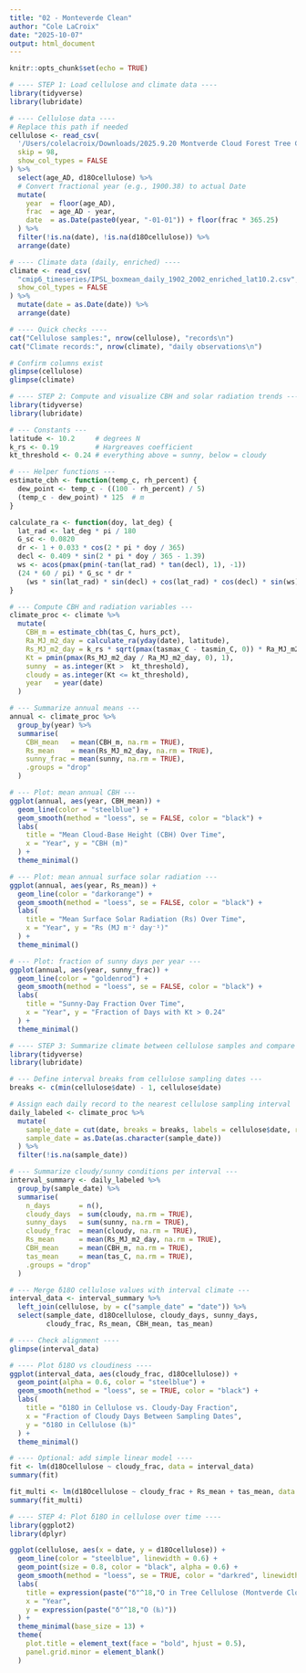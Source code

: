 ```yaml
---
title: "02 - Monteverde Clean"
author: "Cole LaCroix"
date: "2025-10-07"
output: html_document
---
```


```r
knitr::opts_chunk$set(echo = TRUE)
```

```r
# ---- STEP 1: Load cellulose and climate data ----
library(tidyverse)
library(lubridate)

# ---- Cellulose data ----
# Replace this path if needed
cellulose <- read_csv(
  '/Users/colelacroix/Downloads/2025.9.20 Montverde Cloud Forest Tree Cellulose.csv',
  skip = 98,
  show_col_types = FALSE
) %>%
  select(age_AD, d18Ocellulose) %>%
  # Convert fractional year (e.g., 1900.38) to actual Date
  mutate(
    year  = floor(age_AD),
    frac  = age_AD - year,
    date  = as.Date(paste0(year, "-01-01")) + floor(frac * 365.25)
  ) %>%
  filter(!is.na(date), !is.na(d18Ocellulose)) %>%
  arrange(date)

# ---- Climate data (daily, enriched) ----
climate <- read_csv(
  "cmip6_timeseries/IPSL_boxmean_daily_1902_2002_enriched_lat10.2.csv",
  show_col_types = FALSE
) %>%
  mutate(date = as.Date(date)) %>%
  arrange(date)

# ---- Quick checks ----
cat("Cellulose samples:", nrow(cellulose), "records\n")
cat("Climate records:", nrow(climate), "daily observations\n")

# Confirm columns exist
glimpse(cellulose)
glimpse(climate)

```
```r
# ---- STEP 2: Compute and visualize CBH and solar radiation trends ----
library(tidyverse)
library(lubridate)

# --- Constants ---
latitude <- 10.2     # degrees N
k_rs <- 0.19         # Hargreaves coefficient
kt_threshold <- 0.24 # everything above = sunny, below = cloudy

# --- Helper functions ---
estimate_cbh <- function(temp_c, rh_percent) {
  dew_point <- temp_c - ((100 - rh_percent) / 5)
  (temp_c - dew_point) * 125  # m
}

calculate_ra <- function(doy, lat_deg) {
  lat_rad <- lat_deg * pi / 180
  G_sc <- 0.0820
  dr <- 1 + 0.033 * cos(2 * pi * doy / 365)
  decl <- 0.409 * sin(2 * pi * doy / 365 - 1.39)
  ws <- acos(pmax(pmin(-tan(lat_rad) * tan(decl), 1), -1))
  (24 * 60 / pi) * G_sc * dr *
    (ws * sin(lat_rad) * sin(decl) + cos(lat_rad) * cos(decl) * sin(ws))
}

# --- Compute CBH and radiation variables ---
climate_proc <- climate %>%
  mutate(
    CBH_m = estimate_cbh(tas_C, hurs_pct),
    Ra_MJ_m2_day = calculate_ra(yday(date), latitude),
    Rs_MJ_m2_day = k_rs * sqrt(pmax(tasmax_C - tasmin_C, 0)) * Ra_MJ_m2_day,
    Kt = pmin(pmax(Rs_MJ_m2_day / Ra_MJ_m2_day, 0), 1),
    sunny  = as.integer(Kt >  kt_threshold),
    cloudy = as.integer(Kt <= kt_threshold),
    year   = year(date)
  )

# --- Summarize annual means ---
annual <- climate_proc %>%
  group_by(year) %>%
  summarise(
    CBH_mean   = mean(CBH_m, na.rm = TRUE),
    Rs_mean    = mean(Rs_MJ_m2_day, na.rm = TRUE),
    sunny_frac = mean(sunny, na.rm = TRUE),
    .groups = "drop"
  )

# --- Plot: mean annual CBH ---
ggplot(annual, aes(year, CBH_mean)) +
  geom_line(color = "steelblue") +
  geom_smooth(method = "loess", se = FALSE, color = "black") +
  labs(
    title = "Mean Cloud-Base Height (CBH) Over Time",
    x = "Year", y = "CBH (m)"
  ) +
  theme_minimal()

# --- Plot: mean annual surface solar radiation ---
ggplot(annual, aes(year, Rs_mean)) +
  geom_line(color = "darkorange") +
  geom_smooth(method = "loess", se = FALSE, color = "black") +
  labs(
    title = "Mean Surface Solar Radiation (Rs) Over Time",
    x = "Year", y = "Rs (MJ m⁻² day⁻¹)"
  ) +
  theme_minimal()

# --- Plot: fraction of sunny days per year ---
ggplot(annual, aes(year, sunny_frac)) +
  geom_line(color = "goldenrod") +
  geom_smooth(method = "loess", se = FALSE, color = "black") +
  labs(
    title = "Sunny-Day Fraction Over Time",
    x = "Year", y = "Fraction of Days with Kt > 0.24"
  ) +
  theme_minimal()

```
```r
# ---- STEP 3: Summarize climate between cellulose samples and compare with δ18O ----
library(tidyverse)
library(lubridate)

# --- Define interval breaks from cellulose sampling dates ---
breaks <- c(min(cellulose$date) - 1, cellulose$date)

# Assign each daily record to the nearest cellulose sampling interval
daily_labeled <- climate_proc %>%
  mutate(
    sample_date = cut(date, breaks = breaks, labels = cellulose$date, right = TRUE),
    sample_date = as.Date(as.character(sample_date))
  ) %>%
  filter(!is.na(sample_date))

# --- Summarize cloudy/sunny conditions per interval ---
interval_summary <- daily_labeled %>%
  group_by(sample_date) %>%
  summarise(
    n_days       = n(),
    cloudy_days  = sum(cloudy, na.rm = TRUE),
    sunny_days   = sum(sunny, na.rm = TRUE),
    cloudy_frac  = mean(cloudy, na.rm = TRUE),
    Rs_mean      = mean(Rs_MJ_m2_day, na.rm = TRUE),
    CBH_mean     = mean(CBH_m, na.rm = TRUE),
    tas_mean     = mean(tas_C, na.rm = TRUE),
    .groups = "drop"
  )

# --- Merge δ18O cellulose values with interval climate ---
interval_data <- interval_summary %>%
  left_join(cellulose, by = c("sample_date" = "date")) %>%
  select(sample_date, d18Ocellulose, cloudy_days, sunny_days,
         cloudy_frac, Rs_mean, CBH_mean, tas_mean)

# ---- Check alignment ----
glimpse(interval_data)

# ---- Plot δ18O vs cloudiness ----
ggplot(interval_data, aes(cloudy_frac, d18Ocellulose)) +
  geom_point(alpha = 0.6, color = "steelblue") +
  geom_smooth(method = "loess", se = TRUE, color = "black") +
  labs(
    title = "δ18O in Cellulose vs. Cloudy-Day Fraction",
    x = "Fraction of Cloudy Days Between Sampling Dates",
    y = "δ18O in Cellulose (‰)"
  ) +
  theme_minimal()

# ---- Optional: add simple linear model ----
fit <- lm(d18Ocellulose ~ cloudy_frac, data = interval_data)
summary(fit)


```
```r
fit_multi <- lm(d18Ocellulose ~ cloudy_frac + Rs_mean + tas_mean, data = interval_data)
summary(fit_multi)

```
```r
# ---- STEP 4: Plot δ18O in cellulose over time ----
library(ggplot2)
library(dplyr)

ggplot(cellulose, aes(x = date, y = d18Ocellulose)) +
  geom_line(color = "steelblue", linewidth = 0.6) +
  geom_point(size = 0.8, color = "black", alpha = 0.6) +
  geom_smooth(method = "loess", se = TRUE, color = "darkred", linewidth = 1) +
  labs(
    title = expression(paste("δ"^18,"O in Tree Cellulose (Montverde Cloud Forest, 1900–2002)")),
    x = "Year",
    y = expression(paste("δ"^18,"O (‰)"))
  ) +
  theme_minimal(base_size = 13) +
  theme(
    plot.title = element_text(face = "bold", hjust = 0.5),
    panel.grid.minor = element_blank()
  )

```













